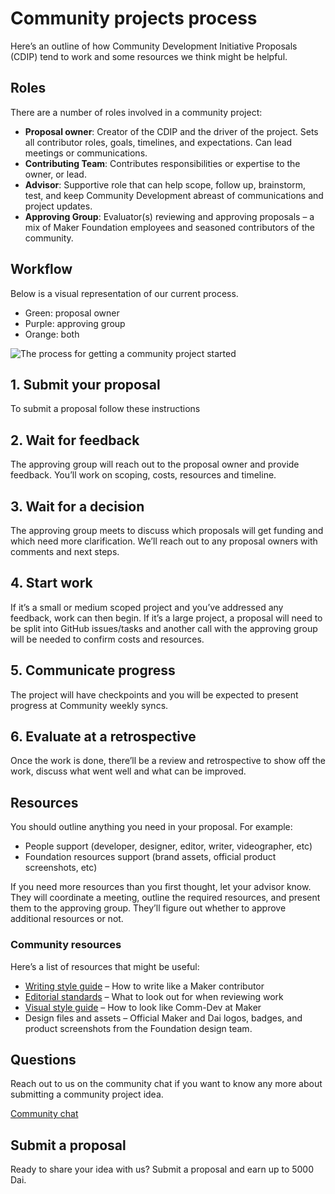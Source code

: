 # Community projects process

Here’s an outline of how Community Development Initiative Proposals (CDIP) tend to work and some resources we think might be helpful.

## Roles

There are a number of roles involved in a community project:

- **Proposal owner**: Creator of the CDIP and the driver of the project. Sets all contributor roles, goals, timelines, and expectations. Can lead meetings or communications.
- **Contributing Team**: Contributes responsibilities or expertise to the owner, or lead.
- **Advisor**: Supportive role that can help scope, follow up, brainstorm, test, and keep Community Development abreast of communications and project updates.
- **Approving Group**: Evaluator\(s\) reviewing and approving proposals – a mix of Maker Foundation employees and seasoned contributors of the community.

## Workflow

Below is a visual representation of our current process.

- Green: proposal owner
- Purple: approving group
- Orange: both

![The process for getting a community project started](../../.gitbook/assets/cdip-contributor-highlights.jpg)

<Process>

<Box>

## 1. Submit your proposal
To submit a proposal follow <Link to="/funding/community-projects/index">these instructions</Link>

</Box>

<Box>

## 2. Wait for feedback
The approving group will reach out to the proposal owner and provide feedback. You’ll work on scoping, costs, resources and timeline.

</Box>
 
<Box>

## 3. Wait for a decision
The approving group meets to discuss which proposals will get funding and which need more clarification. We’ll reach out to any proposal owners with comments and next steps.

</Box>

<Box>

## 4. Start work
If it’s a small or medium scoped project and you’ve addressed any feedback, work can then begin.
If it’s a large project, a proposal will need to be split into GitHub issues/tasks and another call with the approving group will be needed to confirm costs and resources.

</Box>

<Box>

## 5. Communicate progress
The project will have checkpoints and you will be expected to present progress at Community weekly syncs.

</Box>

<Box>

## 6. Evaluate at a retrospective
Once the work is done, there’ll be a review and retrospective to show off the work, discuss what went well and what can be improved.

</Box>

</Process>

## Resources

You should outline anything you need in your proposal. For example:

- People support \(developer, designer, editor, writer, videographer, etc\)
- Foundation resources support \(brand assets, official product screenshots, etc\)

If you need more resources than you first thought, let your advisor know. They will coordinate a meeting, outline the required resources, and present them to the approving group. They’ll figure out whether to approve additional resources or not.

### Community resources

Here’s a list of resources that might be useful:

<List>

- [Writing style guide](/work_with_us/content/writing-style-guide) 
    – How to write like a Maker contributor
- [Editorial standards](/work_with_us/content/reviewer-guide) 
    – What to look out for when reviewing work
- [Visual style guide](/work_with_us/content/visual-style-guide) 
    – How to look like Comm-Dev at Maker
- <Link to="https://www.notion.so/makerdao/Maker-Brand-ac517c82ff9a43089d0db5bb2ee045a4">Design files and assets</Link> 
    – Official Maker and Dai logos, badges, and product screenshots from the Foundation design team.

</List>

## Questions

Reach out to us on the community chat if you want to know any more about submitting a community project idea.

[Community chat](https://chat.makerdao.com/channel/community-development)

## Submit a proposal

Ready to share your idea with us? Submit a proposal and earn up to 5000 Dai.
